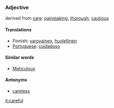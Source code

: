 ===Adjective=== 
derived from [[care]]: [[painstaking]], [[thorough]], [[cautious]]

====Translations====
*Finnish: [[varovainen]], [[huolellinen]]
*[[Portuguese]]: [[cuidadoso]]

====Similar words====
*[[Meticulous]]

====Antonyms====
*[[careless]]

[[it:careful]]